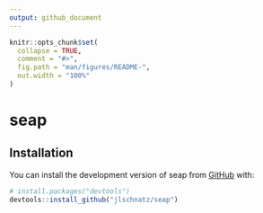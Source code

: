 ```yaml
---
output: github_document
---
```


<!-- README.md is generated from README.Rmd. Please edit that file -->

```r
knitr::opts_chunk$set(
  collapse = TRUE,
  comment = "#>",
  fig.path = "man/figures/README-",
  out.width = "100%"
)
```

# seap

## Installation

You can install the development version of seap from [GitHub](https://github.com/) with:

``` r
# install.packages("devtools")
devtools::install_github("jlschnatz/seap")
```

